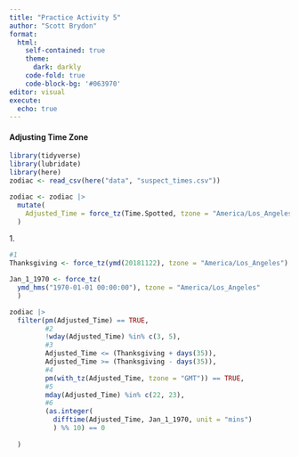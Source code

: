 ```yaml
---
title: "Practice Activity 5"
author: "Scott Brydon"
format: 
  html: 
    self-contained: true
    theme:
      dark: darkly
    code-fold: true
    code-block-bg: '#063970'
editor: visual
execute:
  echo: true
---
```


#### Adjusting Time Zone

```r
library(tidyverse)
library(lubridate)
library(here)
zodiac <- read_csv(here("data", "suspect_times.csv"))

zodiac <- zodiac |> 
  mutate(
    Adjusted_Time = force_tz(Time.Spotted, tzone = "America/Los_Angeles")
  )
```

1\.

```r
#1
Thanksgiving <- force_tz(ymd(20181122), tzone = "America/Los_Angeles")

Jan_1_1970 <- force_tz(
  ymd_hms("1970-01-01 00:00:00"), tzone = "America/Los_Angeles"
  )

zodiac |> 
  filter(pm(Adjusted_Time) == TRUE,
         #2
         !wday(Adjusted_Time) %in% c(3, 5),
         #3
         Adjusted_Time <= (Thanksgiving + days(35)),
         Adjusted_Time >= (Thanksgiving - days(35)),
         #4
         pm(with_tz(Adjusted_Time, tzone = "GMT")) == TRUE,
         #5
         mday(Adjusted_Time) %in% c(22, 23),
         #6
         (as.integer(
           difftime(Adjusted_Time, Jan_1_1970, unit = "mins")
           ) %% 10) == 0
         
  )
```
